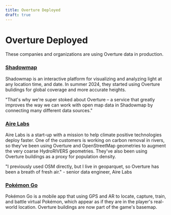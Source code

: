 ```yaml
---
title: Overture Deployed
draft: true
---
```


# Overture Deployed

These companies and organizations are using Overture data in production.

### [Shadowmap](https://shadowmap.org/)
Shadowmap is an interactive platform for visualizing and analyzing light at any location time, and date. In summer 2024, they started using Overture bulidings for global coverage and more accurate heights.

"That's why we're super stoked about Overture – a service that greatly improves the way we can work with open map data in Shadowmap by connecting many different data sources."


### [Aire Labs](https://www.airelabs.com/)
Aire Labs is a start-up with a mission to help climate positive technologies deploy faster. One of the customers is working on carbon removal in rivers, so they've been using Overture and OpenStreetMap geometries to augment the very coarse HydroRIVERS geometries. They've also been using Overture buildings as a proxy for population density.

"I previously used OSM directly, but I live in geoparquet, so Overture has been a breath of fresh air." - senior data engineer, Aire Labs


### [Pokémon Go](https://pokemongolive.com/?hl=en)
Pokémon Go is a mobile app that using GPS and AR to locate, capture, train, and battle virtual Pokémon, which appear as if they are in the player's real-world location. Overture buildings are now part of the game's basemap.
